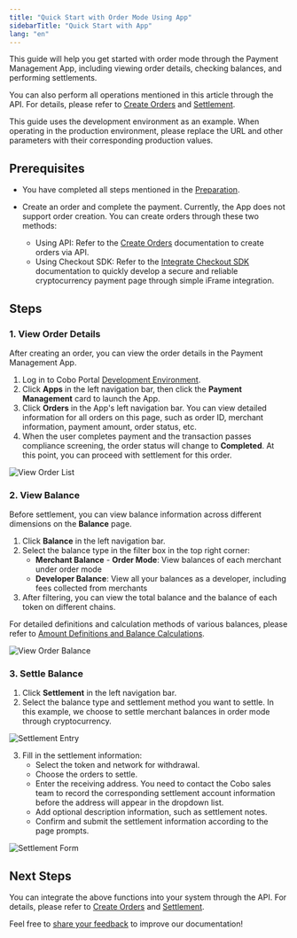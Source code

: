 ```yaml
---
title: "Quick Start with Order Mode Using App"
sidebarTitle: "Quick Start with App"
lang: "en"
---
```


This guide will help you get started with order mode through the Payment Management App, including viewing order details, checking balances, and performing settlements.

You can also perform all operations mentioned in this article through the API. For details, please refer to [Create Orders](/v2/payments/create-orders) and [Settlement](/v2/payments/settle-orders).

<Note>
  This guide uses the development environment as an example. When operating in the production environment, please replace the URL and other parameters with their corresponding production values.
</Note>

## Prerequisites

- You have completed all steps mentioned in the [Preparation](/v2/payments/preparation).

- Create an order and complete the payment. Currently, the App does not support order creation. You can create orders through these two methods:
  - Using API: Refer to the [Create Orders](/v2/payments/create-orders) documentation to create orders via API.
  - Using Checkout SDK: Refer to the [Integrate Checkout SDK](/v2/payments/checkout-sdk) documentation to quickly develop a secure and reliable cryptocurrency payment page through simple iFrame integration.


## Steps

### 1. View Order Details

After creating an order, you can view the order details in the Payment Management App.

1. Log in to Cobo Portal [Development Environment](https://portal.dev.cobo.com/login).
2. Click **Apps** in the left navigation bar, then click the **Payment Management** card to launch the App.
3. Click **Orders** in the App's left navigation bar. You can view detailed information for all orders on this page, such as order ID, merchant information, payment amount, order status, etc.
4. When the user completes payment and the transaction passes compliance screening, the order status will change to **Completed**. At this point, you can proceed with settlement for this order.

<img src="/v2/images/payments/view-orders.png" className="screenshot_full_screen" alt="View Order List" />

### 2. View Balance

Before settlement, you can view balance information across different dimensions on the **Balance** page.

1. Click **Balance** in the left navigation bar.
2. Select the balance type in the filter box in the top right corner:
   - **Merchant Balance** - **Order Mode**: View balances of each merchant under order mode
   - **Developer Balance**: View all your balances as a developer, including fees collected from merchants
3. After filtering, you can view the total balance and the balance of each token on different chains.

For detailed definitions and calculation methods of various balances, please refer to [Amount Definitions and Balance Calculations](/v2/payments/amounts-and-balances).

<img src="/v2/images/payments/view-order-balances.png" className="screenshot_full_screen" alt="View Order Balance" />

### 3. Settle Balance

1. Click **Settlement** in the left navigation bar.
2. Select the balance type and settlement method you want to settle. In this example, we choose to settle merchant balances in order mode through cryptocurrency.

<img src="/v2/images/payments/settle-orders-button.png" className="screenshot_full_screen" alt="Settlement Entry" />

3. Fill in the settlement information:
   - Select the token and network for withdrawal.
   - Choose the orders to settle.
   - Enter the receiving address. <Note>You need to contact the Cobo sales team to record the corresponding settlement account information before the address will appear in the dropdown list.</Note>
   - Add optional description information, such as settlement notes.
   - Confirm and submit the settlement information according to the page prompts.

<img src="/v2/images/payments/settle-orders-form.png" className="screenshot_full_screen" alt="Settlement Form" />


## Next Steps

You can integrate the above functions into your system through the API. For details, please refer to [Create Orders](/v2/payments/create-orders) and [Settlement](/v2/payments/settle-orders).


<Tip>Feel free to [share your feedback](https://forms.zohopublic.com/cobo/form/DocumentFeedbackForm/formperma/QvLOhxJv1_JMsJ-1dleZ8Itb_7rzN-LtgvsDdxosoVI) to improve our documentation!</Tip>